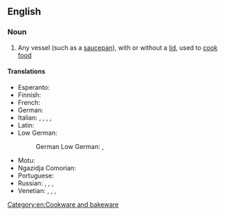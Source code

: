 {{also|cooking-pot}}

==English==

===Noun===
{{en-noun}}

# Any vessel (such as a [[saucepan]]), with or without a [[lid]], used to [[cook]] [[food]]

====Translations====
{{trans-top|any cooking vessel}}
* Esperanto: {{t|eo|kuirpoto}}
* Finnish: {{t+|fi|keittoastia}}
* French: {{t+|fr|marmite|f}}
* German: {{t+|de|Kochtopf|m}}
* Italian: {{t+|it|paiolo|m}}, {{t+|it|tegame|m}}, {{t+|it|pentola|f}}, {{t|it|cuccuma|f}}, {{t+|it|marmitta|f}}
* Latin: {{t|la|lasanum|n}}
* Low German:
*: German Low German: {{t|nds-de|Kaakputt|m}}, {{t|nds-de|Kookputt|m}}
{{trans-mid}}
* Motu: {{t|meu|uro}}
* Ngazidja Comorian: {{t|zdj|nyungu|c9|c10}}
* Portuguese: {{t+|pt|panela}}
* Russian: {{t+|ru|кастрю́ля|f}}, {{t+|ru|котело́к|m}}, {{t+|ru|чугуно́к|m}}, {{t+|ru|горшо́к|m}}
* Venetian: {{t+|vec|caldròl|m}}, {{t|vec|candròl|m}}, {{t|vec|parol|m}}, {{t|vec|paróło|m}}
{{trans-bottom}}

[[Category:en:Cookware and bakeware]]